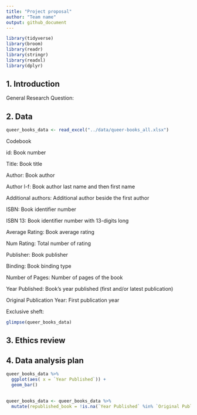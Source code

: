 ```yaml
---
title: "Project proposal"
author: "Team name"
output: github_document
---
```


```r
library(tidyverse)
library(broom)
library(readr)
library(stringr)
library(readxl)
library(dplyr)
```

## 1. Introduction

General Research Question: 

## 2. Data

```r

queer_books_data <- read_excel("../data/queer-books_all.xlsx")

```

Codebook

id: Book number

Title: Book title

Author: Book author

Author l-f: Book author last name and then first name

Additional authors: Additional author beside the first author

ISBN: Book identifier number

ISBN 13: Book identifier number with 13-digits long

Average Rating: Book average rating 

Num Rating: Total number of rating 

Publisher: Book publisher

Binding: Book binding type

Number of Pages: Number of pages of the book

Year Published: Book’s year published (first and/or latest publication)

Original Publication Year: First publication year

Exclusive sheft: 

```r
glimpse(queer_books_data)
```


## 3. Ethics review

## 4. Data analysis plan

```r
queer_books_data %>%
  ggplot(aes( x = `Year Published`)) +
  geom_bar()
  
```

```r
queer_books_data <- queer_books_data %>% 
  mutate(republished_book = !is.na(`Year Published` %in% `Original Publication Year`))
  
```


